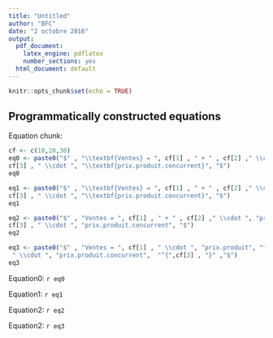 ```yaml
---
title: "Untitled"
author: "BFC"
date: "2 octobre 2016"
output:
  pdf_document:
    latex_engine: pdflatex
    number_sections: yes
  html_document: default
---
```


```r
knitr::opts_chunk$set(echo = TRUE)
```

## Programmatically constructed equations

Equation chunk:
```r
cf <- c(10,20,30)
eq0 <- paste0("$" , "\\textbf{Ventes} = ", cf[1] , " + " , cf[2] ," \\cdot ", "\\textbf{prix.produit}", " + " ,
cf[3] , " \\cdot ", "\\textbf{prix.produit.concurrent}", "$")
eq0

eq1 <- paste0("$" , "\\textbf{Ventes} = ", cf[1] , " + " , cf[2] ," \\cdot", "\\textbf{prix.produit}", " + " ,
cf[3] , " \\cdot ", "\\textbf{prix.produit.concurrent}", "$")
eq1

eq2 <- paste0("$" , "Ventes = ", cf[1] , " + " , cf[2] ," \\cdot ", "prix.produit", " + " ,
cf[3] , " \\cdot ", "prix.produit.concurrent", "$")
eq2

eq3 <- paste0("$" , "Ventes = ", cf[1] , " \\cdot ", "prix.produit", "^{", cf[2] , "}" ,
 " \\cdot ", "prix.produit.concurrent",  "^{",cf[3] , "}" ,"$")
eq3

```

Equation0: `r eq0`

Equation1: `r eq1`

Equation2: `r eq2`

Equation2: `r eq3`
